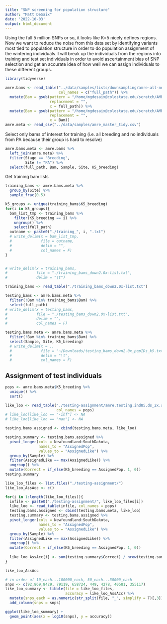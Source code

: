 ```yaml
---
title: "SNP screening for population structure"
author: "Matt DeSaix"
date: '2022-10-03'
output: html_document
---
```


Using the full 5 million SNPs or so, it looks like K=5 nicely defines regions. Now we want to reduce the noise from this data set by identifying variants most tied to population structure in order to do population assignment of the wintering individuals. I will break up the individuals from the regions into training and test set individuals  in order to avoid ascertainment bias of SNP selection and get an accurate idea of how well we can assign individuals to these different groups.

```r
library(tidyverse)
```

```r
amre.bams <- read_table("../data/samples/lists/downsampling/amre-all-norelate_nobadPA-down2.0x-bam-list.txt",
                        col_names = c("full_path")) %>%
  mutate(Bam = gsub(pattern = "/home/mgdesaix@colostate.edu/scratch/AMRE/all-samples/bamfiles/xfull/",
                    replacement = "",
                    x = full_path)) %>%
  mutate(Bam = gsub(pattern = "/home/mgdesaix@colostate.edu/scratch/AMRE/all-samples/bamfiles/x2.0/",
                    replacement = "",
                    x = Bam))
amre.meta <- read_csv("../data/samples/amre_master_tidy.csv")
```

Select only bams of interest for training (i.e. all breeding and no individuals from PA because their group is hard to resolve)

```r
amre.bams.meta <- amre.bams %>%
  left_join(amre.meta) %>%
  filter(Stage == "Breeding",
         Site != "PA") %>%
  select(full_path, Bam, Sample, Site, K5_breeding)
```



Get training bam lists

```r
training_bams <- amre.bams.meta %>%
  group_by(Site) %>%
  sample_frac(0.5)

k5_groups <- unique(training_bams$K5_breeding)
for(i in k5_groups){
  bam_list_tmp <- training_bams %>%
    filter(K5_breeding == i) %>%
    ungroup() %>%
    select(full_path)
  outname <- paste0("./training_", i, ".txt")
  # write_delim(x = bam_list_tmp,
  #             file = outname,
  #             delim = "",
  #             col_names = F)
}


# write_delim(x = training_bams,
#             file = "./training_bams_down2.0x-list.txt",
#             delim = "\t")
```


```r
training_bams <- read_table("./training_bams_down2.0x-list.txt")

testing_bams <- amre.bams.meta %>%
  filter(!Bam %in% training_bams$Bam) %>%
  select(full_path)
# write_delim(x = testing_bams,
#             file = "./testing_bams_down2.0x-list.txt",
#             delim = "",
#             col_names = F)
```



```r
testing.bams.meta <- amre.bams.meta %>%
  filter(!Bam %in% training_bams$Bam) %>%
  select(Sample, Site, K5_breeding)
  # write_delim(x = .,
  #             file = "~/Downloads/testing_bams_down2.0x_popIDs_k5.txt",
  #             delim = "\t",
  #             col_names = F)
```


## Assignment of test individuals

```r
pops <- amre.bams.meta$K5_breeding %>%
  unique() %>%
  sort()

like_loo <- read_table("./testing-assignment/amre.testing.ind85.ds_2x.sites-filter.top_500_each.pop_like_LOO.txt",
                       col_names = pops) 
# like_loo[like_loo == "-inf"] <- NA
# like_loo[like_loo == "nan"] <- NA

testing.bams.assigned <- cbind(testing.bams.meta, like_loo)
```

```r
testing.summary <- testing.bams.assigned %>%
  pivot_longer(cols = Newfoundland:SouthDakota,
               names_to = "AssignedPop",
               values_to = "AssignedLike") %>%
  group_by(Sample) %>%
  filter(AssignedLike == max(AssignedLike)) %>%
  ungroup() %>%
  mutate(Correct = if_else(K5_breeding == AssignedPop, 1, 0))
testing.summary
```

```r
like_loo_files <- list.files("./testing-assignment/")
like_loo_AssAcc <- c()

for(i in 1:length(like_loo_files)){
  infile <- paste0("./testing-assignment/", like_loo_files[i])
  like_loo <- read_table(infile, col_names = pops) 
  testing.bams.assigned <- cbind(testing.bams.meta, like_loo)
  testing.summary <- testing.bams.assigned %>%
  pivot_longer(cols = Newfoundland:SouthDakota,
               names_to = "AssignedPop",
               values_to = "AssignedLike") %>%
  group_by(Sample) %>%
  filter(AssignedLike == max(AssignedLike)) %>%
  ungroup() %>%
  mutate(Correct = if_else(K5_breeding == AssignedPop, 1, 0))
  
  like_loo_AssAcc[i] <- sum(testing.summary$Correct) / nrow(testing.summary) * 100
}

like_loo_AssAcc
```


```r
# in order of 10_each...100000_each, 50_each...50000_each
snps <- c(92,869,8429, 79119, 658724, 449, 4278, 40581, 355117)
like_loo_summary <- tibble(file = like_loo_files,
                           accuracy = like_loo_AssAcc) %>%
  mutate(snps_each = as.numeric(str_split(file, "_", simplify = T)[,3])) %>%
  add_column(snps = snps)
```

```r
ggplot(like_loo_summary) +
  geom_point(aes(x = log10(snps), y = accuracy))
```
